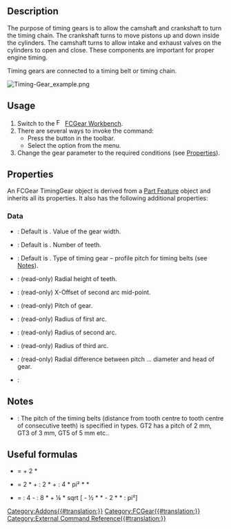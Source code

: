 <languages/>

{{Docnav
|[[FCGear_WormGear|WormGear]] 
|[[FCGear_LanternGear|LanternGear]] 
|[[FCGear_Workbench|FCGear]]
|IconL=FCGear_WormGear.svg
|IconR=FCGear_LanternGear.svg
|IconC=FCGear_workbench_icon.svg
}}

{{GuiCommand
|Name=FCGear TimingGear
|MenuLocation=Gear → Timing Gear
|Workbenches=[[FCGear_Workbench|FCGear]]
|Shortcut=None
|Version=v0.16
|SeeAlso=
}}

==Description==

The purpose of timing gears is to allow the camshaft and crankshaft to turn the timing chain. The crankshaft turns to move pistons up and down inside the cylinders. The camshaft turns to allow intake and exhaust valves on the cylinders to open and close. These components are important for proper engine timing.

Timing gears are connected to a timing belt or timing chain.

[[File:Timing-Gear_example.png]]
{{Caption|Above: Timing gear}}

==Usage==

# Switch to the [[Image:FCGear_workbench_icon.svg|16px]] [[FCGear_Workbench|FCGear Workbench]].
# There are several ways to invoke the command:
#* Press the {{Button|[[File:FCGear_TimingGear.svg|16px]] [[FCGear_TimingGear|Timing Gear]]}} button in the toolbar.
#* Select the {{MenuCommand|Gear → [[File:FCGear_TimingGear.svg|16px]] Timing Gear}} option from the menu.
# Change the gear parameter to the required conditions (see [[#Properties|Properties]]).

==Properties==

An FCGear TimingGear object is derived from a [[Part_Feature|Part Feature]] object and inherits all its properties. It also has the following additional properties:

===Data===

{{Properties_Title|base}}

* {{PropertyData|height|Length}}: Default is {{Value|5 mm}}. Value of the gear width.
* {{PropertyData|teeth|Integer}}: Default is {{Value|15}}. Number of teeth.
* {{PropertyData|type|Enumeration}}: Default is {{Value|gt2}}. Type of timing gear – profile pitch for timing belts (see [[#Notes|Notes]]).

{{Properties_Title|computed}}

* {{PropertyData|h|Length}}: (read-only) Radial height of teeth.
* {{PropertyData|offset|Length}}: (read-only) X-Offset of second arc mid-point.
* {{PropertyData|pitch|Length}}: (read-only) Pitch of gear.
* {{PropertyData|r0|Length}}: (read-only) Radius of first arc.
* {{PropertyData|r1|Length}}: (read-only) Radius of second arc.
* {{PropertyData|rs|Length}}: (read-only) Radius of third arc.
* {{PropertyData|u|Length}}: (read-only) Radial difference between pitch … diameter and head of gear.

{{Properties_Title|version}}

* {{PropertyData|version|String}}:

==Notes==

* {{Emphasis|type}}: The pitch of the timing belts (distance from tooth centre to tooth centre of consecutive teeth) is specified in types. GT2 has a pitch of 2 mm, GT3 of 3 mm, GT5 of 5 mm etc..

==Useful formulas==

*{{Emphasis|addendum diameter}} = {{Emphasis|pitch diameter}} + 2 * {{Emphasis|module}}
*{{Emphasis|belt length}} = 2 * {{Emphasis|axle base}} + {{Emphasis|belt tooth pitch}} : 2 * {{Emphasis|(teeth 1 + 2)}} + {{Emphasis|belt tooth pitch²}} : 4 * pi² * {{Emphasis|axle base}} * {{Emphasis|(teeth 1 - 2)²}}
*{{Emphasis|axle base}} = {{Emphasis|belt length}} : 4 - {{Emphasis|belt tooth pitch}} : 8 * {{Emphasis|(teeth 1+2)}} + ¼ * sqrt [{{Emphasis|belt length}} - ½ * {{Emphasis|belt tooth pitch}} * {{Emphasis|(teeth 1+2)²}} - 2 * {{Emphasis|belt tooth pitch²}} * {{Emphasis|(teeth 1+2)²}} : pi²]


{{Docnav
|[[FCGear_WormGear|WormGear]] 
|[[FCGear_LanternGear|LanternGear]] 
|[[FCGear_Workbench|FCGear]]
|IconL=FCGear_WormGear.svg
|IconR=FCGear_LanternGear.svg
|IconC=FCGear_workbench_icon.svg
}}

[[Category:Addons{{#translation:}}]]
[[Category:FCGear{{#translation:}}]]
[[Category:External Command Reference{{#translation:}}]]